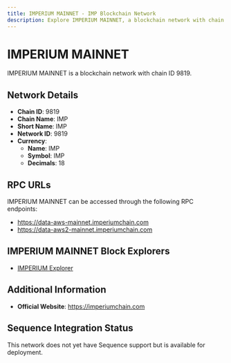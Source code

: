 ```yaml
--- 
title: IMPERIUM MAINNET - IMP Blockchain Network
description: Explore IMPERIUM MAINNET, a blockchain network with chain ID 9819. Learn about its native currency, IMP, and how to interact with the network.
---
```


# IMPERIUM MAINNET

IMPERIUM MAINNET is a blockchain network with chain ID 9819.

## Network Details

- **Chain ID**: 9819
- **Chain Name**: IMP
- **Short Name**: IMP
- **Network ID**: 9819
- **Currency**: 
  - **Name**: IMP
  - **Symbol**: IMP
  - **Decimals**: 18

## RPC URLs

IMPERIUM MAINNET can be accessed through the following RPC endpoints:

- https://data-aws-mainnet.imperiumchain.com
- https://data-aws2-mainnet.imperiumchain.com

## IMPERIUM MAINNET Block Explorers

- [IMPERIUM Explorer](https://impscan.com)

## Additional Information

- **Official Website**: https://imperiumchain.com

## Sequence Integration Status

This network does not yet have Sequence support but is available for deployment.
